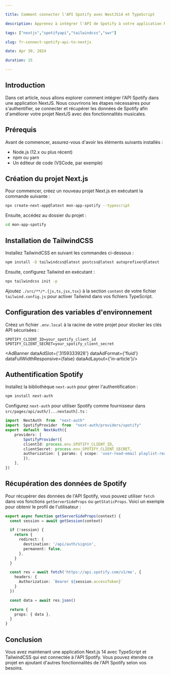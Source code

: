 ```yaml
---

title: Comment connecter l'API Spotify avec NextJS14 et TypeScript

description: Apprenez à intégrer l'API de Spotify à votre application NextJS, y compris les techniques d'authentification et de récupération des données.

tags: ["nextjs","spotifyapi","tailwindcss","swr"]

slug: fr-connect-spotify-api-to-nextjs

date: Apr 30, 2024

duration: 15

---
```


## Introduction
Dans cet article, nous allons explorer comment intégrer l'API Spotify dans une application NextJS. Nous couvrirons les étapes nécessaires pour s'authentifier, se connecter et récupérer les données de Spotify afin d'améliorer votre projet NextJS avec des fonctionnalités musicales.

## Prérequis

Avant de commencer, assurez-vous d'avoir les éléments suivants installés :
- Node.js (12.x ou plus récent)
- npm ou yarn
- Un éditeur de code (VSCode, par exemple)

## Création du projet Next.js

Pour commencer, créez un nouveau projet Next.js en exécutant la commande suivante :

```bash
npx create-next-app@latest mon-app-spotify --typescript
```

Ensuite, accédez au dossier du projet :

```bash
cd mon-app-spotify
```

## Installation de TailwindCSS

Installez TailwindCSS en suivant les commandes ci-dessous :
```bash
npm install -D tailwindcss@latest postcss@latest autoprefixer@latest
```
Ensuite, configurez Tailwind en exécutant :

```bash
npx tailwindcss init -p
```
Ajoutez `./src/**/*.{js,ts,jsx,tsx}` à la section `content` de votre fichier `tailwind.config.js` pour activer Tailwind dans vos fichiers TypeScript.

## Configuration des variables d'environnement

Créez un fichier `.env.local` à la racine de votre projet pour stocker les clés API sécurisées :
```plaintext
SPOTIFY_CLIENT_ID=your_spotify_client_id 
SPOTIFY_CLIENT_SECRET=your_spotify_client_secret
```
<AdBanner dataAdSlot={'3159333928'} dataAdFormat={'fluid'} dataFullWidthResponsive={false} dataAdLayout={'in-article'}/>

## Authentification Spotify

Installez la bibliothèque `next-auth` pour gérer l'authentification :
```bash
npm install next-auth
```
Configurez `next-auth` pour utiliser Spotify comme fournisseur dans `src/pages/api/auth/[...nextauth].ts` :
```typescript
import  NextAuth  from  "next-auth"
import  SpotifyProvider  from  "next-auth/providers/spotify"  
export  default  NextAuth({ 
	providers: [ 
		SpotifyProvider({ 
		clientId: process.env.SPOTIFY_CLIENT_ID, 
		clientSecret: process.env.SPOTIFY_CLIENT_SECRET, 
		authorization: { params: { scope: 'user-read-email playlist-read-private' } } 
		}), 
	], 
})
```

## Récupération des données de Spotify

Pour récupérer des données de l'API Spotify, vous pouvez utiliser `fetch` dans vos fonctions `getServerSideProps` ou `getStaticProps`. Voici un exemple pour obtenir le profil de l'utilisateur :

```typescript
export async function getServerSideProps(context) {
  const session = await getSession(context)

  if (!session) {
    return {
      redirect: {
        destination: '/api/auth/signin',
        permanent: false,
      },
    }
  }

  const res = await fetch('https://api.spotify.com/v1/me', {
    headers: {
      Authorization: `Bearer ${session.accessToken}`
    }
  })

  const data = await res.json()

  return {
    props: { data },
  }
}
```

## Conclusion

Vous avez maintenant une application Next.js 14 avec TypeScript et TailwindCSS qui est connectée à l'API Spotify. Vous pouvez étendre ce projet en ajoutant d'autres fonctionnalités de l'API Spotify selon vos besoins.
